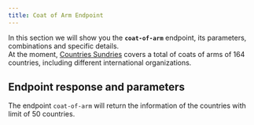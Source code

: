 ```yaml
---
title: Coat of Arm Endpoint
---
```


In this section we will show you the **`coat-of-arm`** endpoint, its parameters, combinations and specific details.\
At the moment, [Countries Sundries](http://countries-sundries-api.com/) covers a total of coats of arms of 164 countries, including different international organizations.

## Endpoint response and parameters

The endpoint `coat-of-arm` will return the information of the countries with limit of 50 countries.


